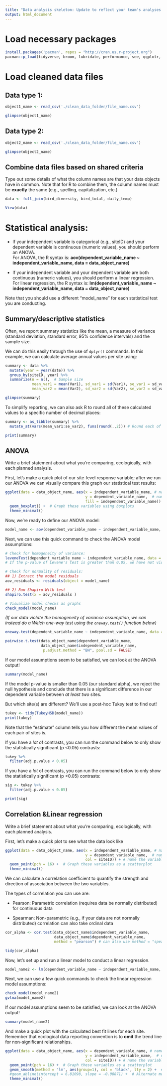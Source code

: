 ---
title: "Data analysis skeleton: Update to reflect your team's analyses!"
output: html_document
---

# Load necessary packages
```{r}
install.packages('pacman', repos = "http://cran.us.r-project.org")
pacman::p_load(tidyverse, broom, lubridate, performance, see, qqplotr, gvlma)
```

# Load cleaned data files
## Data type 1: 
```{r, eval = FALSE}
object1_name <- read_csv('./clean_data_folder/file_name.csv')

glimpse(object1_name)
```

## Data type 2:
```{r, eval = FALSE}
object2_name <- read_csv('./clean_data_folder/file_name.csv')

glimpse(object2_name)
```

## Combine data files based on shared criteria
Type out some details of what the column names are that your data objects have in common. Note that for R to combine them, the column names must be **exactly** the same (e.g., spelling, capitalization, etc.)
```{r, eval = FALSE}
data <- full_join(bird_diversity, bird_total, daily_temp) 

View(data)
```

# Statistical analysis:
* If your independent variable is categorical (e.g., siteID) and your dependent variable is continuous (numeric values), you should perform an ANOVA.  
For ANOVA, the R syntax is: **aov(dependent_variable_name ~ independent_variable_name, data = data_object_name)**

* If your independent variable and your dependent variable are both continuous (numeric values), you should perform a linear regression.  
For linear regression, the R syntax is: **lm(dependent_variable_name ~ independent_variable_name, data = data_object_name)**

Note that you should use a different "model_name" for each statistical test you are conducting.

## Summary/descriptive statistics
Often, we report summary statistics like the mean, a measure of variance (standard deviation, standard error, 95% confidence intervals) and the sample size. 

We can do this easily through the use of `dplyr()` commands. In this example, we can calculate average annual values per site using:
```{r}
summary <- data %>% 
  mutate(year = year(date)) %>% 
  group_by(siteID, year) %>% 
  summarize(n = n(),  # Sample size
            mean_var1 = mean(Var1), sd_var1 = sd(Var1), se_var1 = sd_var1/sqrt(n), # Mean, sd, se for var1
            mean_var2 = mean(Var2), sd_var2 = sd(Var2), se_var2 = sd_var2/sqrt(n)) # Mean, sd, se for var1

glimpse(summary)
```

To simplify reporting, we can also ask R to round all of these calculated values to a specific number of decimal places:
```{r}
summary <- as_tibble(summary) %>% 
  mutate_at(vars(mean_var1:se_var2), funs(round(.,2))) # Round each of our calculated columns to 2 decimals

print(summary)
```

## ANOVA
Write a brief statement about what you're comparing, ecologically, with each planned analysis.

First, let's make a quick plot of our site-level response variable; after we run our ANOVA we can visually compare this graph our statistical test results:
```{r}
ggplot(data = data_object_name, aes(x = independent_variable_name, # name the variable that goes on the x-axis
                                    y = dependent_variable_name,  # name the variable that goes on the y-axis
                                    fill = independent_variable_name)) + # name the variable to differentiate colors
  geom_boxplot() +  # Graph these variables using boxplots
  theme_minimal()
```

Now, we're ready to define our ANOVA model:
```{r}
model_name <- aov(dependent_variable_name ~ independent_variable_name, data = data_object_name)
```

Next, we can use this quick command to check the ANOVA model assumptions:
```{r, warning=F}
# Check for homogeneity of variance: 
leveneTest(dependent_variable_name ~ independent_variable_name, data = data_object_name)
# If the p-value of Levene's test is greater than 0.05, we have not violated the assumption of homogeneity of variance

# Check for normality of residuals:
## 1) Extract the model residuals
aov_residuals <- residuals(object = model_name)

## 2) Run Shapiro-Wilk test
shapiro.test(x = aov_residuals )

# Visualize model checks as graphs
check_model(model_name)
```

*(If our data violate the homogeneity of variance assumption, we can instead do a Welch one-way test using the `oneway.test()` function below)*
```{r}
oneway.test(dependent_variable_name ~ independent_variable_name, data = data_object_name)

pairwise.t.test(data_object_name$dependent_variable_name,
                data_object_name$independent_variable_name,
                 p.adjust.method = "BH", pool.sd = FALSE)
```

If our model assumptions seem to be satisfied, we can look at the ANOVA output! 
```{r}
summary(model_name)
```
If the model p-value is smaller than 0.05 (our standard alpha), we reject the null hypothesis and conclude that there is a significant difference in our dependent variable between *at least two* sites.

But which site(s) are different? We'll use a post-hoc Tukey test to find out!
```{r}
tukey <- tidy(TukeyHSD(model_name))
print(tukey)
```
Note that the "estimate" column tells you how different the mean values of each pair of sites is.

If you have a *lot* of contrasts, you can run the command below to only show the statistically significant (p <0.05) contrasts:
```{r}
tukey %>% 
  filter(adj.p.value < 0.05)
```

If you have a *lot* of contrasts, you can run the command below to only show the statistically significant (p <0.05) contrasts:
```{r}
sig <- tukey %>% 
  filter(adj.p.value < 0.05)

print(sig)
```

## Correlation &Linear regression
Write a brief statement about what you're comparing, ecologically, with each planned analysis.

First, let's make a quick plot to see what the data look like
```{r}
ggplot(data = data_object_name, aes(x = independent_variable_name, # name the variable that goes on the x-axis
                                    y = dependent_variable_name,  # name the variable that goes on the y-axis
                                    col = siteID)) + # name the variable to differentiate colors
  geom_point(pch = 16) +  # Graph these variables as a scatterplot
  theme_minimal()
```

We can calculate a correlation coefficient to quantify the strength and direction of association between the two variables.

The types of correlation you can use are:  

* Pearson: Parametric correlation (requires data be normally distributed) for continuous data   

* Spearman: Non-parametric (e.g., if your data are not normally distributed) correlation can also take ordinal data

```{r}
cor_alpha <- cor.test(data_object_name$independent_variable_name, 
                      data_object_name$dependent_variable_name, 
                      method = "pearson") # can also use method = "spearman"

tidy(cor_alpha)
```

Now, let's set up and run a linear model to conduct a linear regression.
```{r}
model_name2 <- lm(dependent_variable_name ~ independent_variable_name, data = data_object_name)
```

Next, we can use a few quick commands to check the linear regression model assumptions:
```{r, warning=F}
check_model(model_name2)
gvlma(model_name2)
```

If our model assumptions seem to be satisfied, we can look at the ANOVA output! 
```{r}
summary(model_name2)
```

And make a quick plot with the calculated best fit lines for each site. Remember that ecological data reporting convention is to **omit** the trend line for non-significant relationships.
```{r, message=F}
ggplot(data = data_object_name, aes(x = dependent_variable_name, # name the variable that goes on the x-axis
                                    y = independent_variable_name,  # name the variable that goes on the y-axis
                                    col = siteID)) + # name the variable to differentiate colors
  geom_point(pch = 16) +  # Graph these variables as a scatterplot
  geom_smooth(method = 'lm', aes(group=1), col = 'black', lty = 2) +  # lty=1 for solid line
  #geom_abline(intercept = 6.81098, slope = -0.08871) +  # Alternate method than geom_smooth to specify line slope & intercept
  theme_minimal()
```